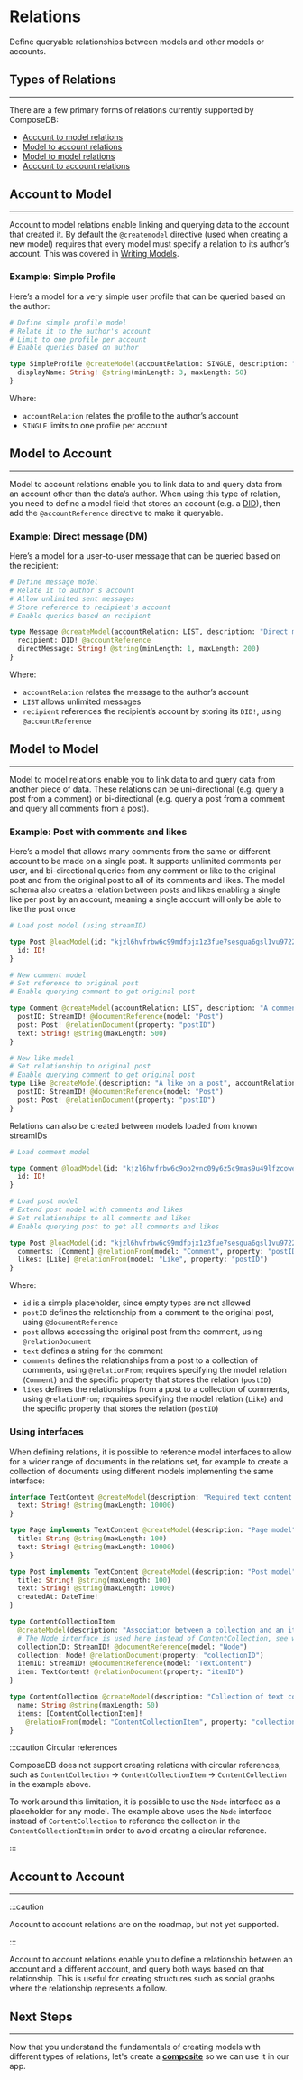 # Relations

Define queryable relationships between models and other models or accounts.

## Types of Relations

---

There are a few primary forms of relations currently supported by ComposeDB:

- [Account to model relations](#account-to-model)
- [Model to account relations](#model-to-account)
- [Model to model relations](#model-to-model)
- [Account to account relations](#account-to-account)

## Account to Model

---

Account to model relations enable linking and querying data to the account that created it. By default the `@createmodel` directive (used when creating a new model) requires that every model must specify a relation to its author’s account. This was covered in [Writing Models](../../guides/data-modeling/writing-models.mdx).

### Example: Simple Profile

Here’s a model for a very simple user profile that can be queried based on the author:

```graphql
# Define simple profile model
# Relate it to the author's account
# Limit to one profile per account
# Enable queries based on author

type SimpleProfile @createModel(accountRelation: SINGLE, description: "Very basic profile") {
  displayName: String! @string(minLength: 3, maxLength: 50)
}
```

Where:

- `accountRelation` relates the profile to the author’s account
- `SINGLE` limits to one profile per account

## Model to Account

---

Model to account relations enable you to link data to and query data from an account other than the data’s author. When using this type of relation, you need to define a model field that stores an account (e.g. a [DID](../../guides/composedb-client/user-sessions.mdx)), then add the `@accountReference` directive to make it queryable.

### Example: Direct message (DM)

Here’s a model for a user-to-user message that can be queried based on the recipient:

```graphql
# Define message model
# Relate it to author's account
# Allow unlimited sent messages
# Store reference to recipient's account
# Enable queries based on recipient

type Message @createModel(accountRelation: LIST, description: "Direct message model") {
  recipient: DID! @accountReference
  directMessage: String! @string(minLength: 1, maxLength: 200)
}
```

Where:

- `accountRelation` relates the message to the author’s account
- `LIST` allows unlimited messages
- `recipient` references the recipient’s account by storing its `DID!`, using `@accountReference`

## Model to Model

---

Model to model relations enable you to link data to and query data from another piece of data. These relations can be uni-directional (e.g. query a post from a comment) or bi-directional (e.g. query a post from a comment and query all comments from a post).

### Example: Post with comments and likes

Here’s a model that allows many comments from the same or different account to be made on a single post. It supports unlimited comments per user, and bi-directional queries from any comment or like to the original post and from the original post to all of its comments and likes. The model schema also creates a relation between posts and likes enabling a single like per post by an account, meaning a single account will only be able to like the post once

```graphql
# Load post model (using streamID)

type Post @loadModel(id: "kjzl6hvfrbw6c99mdfpjx1z3fue7sesgua6gsl1vu97229lq56344zu9bawnf96") {
  id: ID!
}

# New comment model
# Set reference to original post
# Enable querying comment to get original post

type Comment @createModel(accountRelation: LIST, description: "A comment on a Post") {
  postID: StreamID! @documentReference(model: "Post")
  post: Post! @relationDocument(property: "postID")
  text: String! @string(maxLength: 500)
}

# New like model
# Set relationship to original post
# Enable querying comment to get original post
type Like @createModel(description: "A like on a post", accountRelation: SET, accountRelationFields: ["postID"]) {
  postID: StreamID! @documentReference(model: "Post")
  post: Post! @relationDocument(property: "postID")
}
```

Relations can also be created between models loaded from known streamIDs

```graphql
# Load comment model

type Comment @loadModel(id: "kjzl6hvfrbw6c9oo2ync09y6z5c9mas9u49lfzcowepuzxmcn3pzztvzd0c7gh0") {
  id: ID!
}

# Load post model
# Extend post model with comments and likes
# Set relationships to all comments and likes
# Enable querying post to get all comments and likes

type Post @loadModel(id: "kjzl6hvfrbw6c99mdfpjx1z3fue7sesgua6gsl1vu97229lq56344zu9bawnf96") {
  comments: [Comment] @relationFrom(model: "Comment", property: "postID")
  likes: [Like] @relationFrom(model: "Like", property: "postID")
}
```

Where:

- `id` is a simple placeholder, since empty types are not allowed
- `postID` defines the relationship from a comment to the original post, using `@documentReference`
- `post` allows accessing the original post from the comment, using `@relationDocument`
- `text` defines a string for the comment
- `comments` defines the relationships from a post to a collection of comments, using `@relationFrom`; requires specifying the model relation (`Comment`) and the specific property that stores the relation (`postID`)
- `likes` defines the relationships from a post to a collection of comments, using `@relationFrom`; requires specifying the model relation (`Like`) and the specific property that stores the relation (`postID`)

### Using interfaces

When defining relations, it is possible to reference model interfaces to allow for a wider range of documents in the relations set, for example to create a collection of documents using different models implementing the same interface:

```graphql
interface TextContent @createModel(description: "Required text content interface") {
  text: String! @string(maxLength: 10000)
}

type Page implements TextContent @createModel(description: "Page model") {
  title: String @string(maxLength: 100)
  text: String! @string(maxLength: 10000)
}

type Post implements TextContent @createModel(description: "Post model") {
  title: String! @string(maxLength: 100)
  text: String! @string(maxLength: 10000)
  createdAt: DateTime!
}

type ContentCollectionItem
  @createModel(description: "Association between a collection and an item") {
  # The Node interface is used here instead of ContentCollection, see warning below
  collectionID: StreamID! @documentReference(model: "Node")
  collection: Node! @relationDocument(property: "collectionID")
  itemID: StreamID! @documentReference(model: "TextContent")
  item: TextContent! @relationDocument(property: "itemID")
}

type ContentCollection @createModel(description: "Collection of text contents") {
  name: String @string(maxLength: 50)
  items: [ContentCollectionItem]!
    @relationFrom(model: "ContentCollectionItem", property: "collectionID")
}
```

:::caution Circular references

ComposeDB does not support creating relations with circular references, such as `ContentCollection` -> `ContentCollectionItem` -> `ContentCollection` in the example above.

To work around this limitation, it is possible to use the `Node` interface as a placeholder for any model. The example above uses the `Node` interface instead of `ContentCollection` to reference the collection in the `ContentCollectionItem` in order to avoid creating a circular reference.

:::

## Account to Account

---

:::caution

Account to account relations are on the roadmap, but not yet supported.

:::

Account to account relations enable you to define a relationship between an account and a different account, and query both ways based on that relationship. This is useful for creating structures such as social graphs where the relationship represents a follow.

## Next Steps

---

Now that you understand the fundamentals of creating models with different types of relations, let's create a [**composite**](../data-modeling/composites.mdx) so we can use it in our app.
